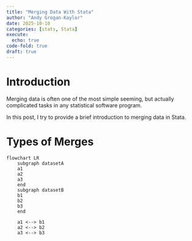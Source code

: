 ```yaml
---
title: "Merging Data With Stata"
author: "Andy Grogan-Kaylor"
date: 2025-10-10
categories: [stats, Stata]
execute: 
  echo: true
code-fold: true
draft: true
---
```


# Introduction

Merging data is often one of the most simple seeming, but actually complicated tasks in any statistical software program.

In this post, I try to provide a brief introduction to merging data in Stata.

# Types of Merges

```mermaid

flowchart LR
    subgraph datasetA
    a1
    a2
    a3
    end
    subgraph datasetB
    b1
    b2
    b3
    end
    
    a1 <--> b1
    a2 <--> b2
    a3 <--> b3
    
```